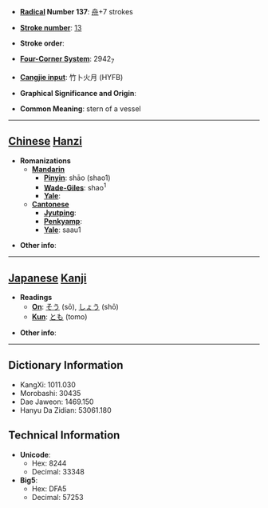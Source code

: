 * '''[[Wiktionary:Chinese radical index| Radical]] Number 137''': [[Wiktionary:Chinese radical index 舟|舟]]+7 strokes

* '''[[Wiktionary:Chinese total strokes index|Stroke number]]''': [[Wiktionary:Chinese total strokes index 13|13]]

* '''Stroke order''': 

* '''[[Wiktionary:Chinese four corner index|Four-Corner System]]''': 2942<sub>7</sub>

* '''[[Wiktionary:Chinese Cangjie index|Cangjie input]]''': 竹卜火月 (HYFB)

* '''Graphical Significance and Origin''': 

* '''Common Meaning''': stern of a vessel

----

== [[Chinese]] [[Hanzi]] ==

* '''Romanizations'''
** '''[[Mandarin]]'''
*** '''[[Pinyin]]''': shāo (shao1)
*** '''[[Wade-Giles]]''': shao<sup>1</sup>
*** '''[[Yale]]''': 
** '''[[Cantonese]]'''
*** '''[[Jyutping]]''':
*** '''[[Penkyamp]]''': 
*** '''[[Yale]]''': saau1

* '''Other info''': 

----

== [[Japanese]] [[Kanji]] ==

* '''Readings'''
** '''[[On]]''': [[そう]] (sō), [[しょう]] (shō)
** '''[[Kun]]''': [[とも]] (tomo)

* '''Other info''':  

----

== Dictionary Information ==

* KangXi: 1011.030
* Morobashi: 30435
* Dae Jaweon: 1469.150
* Hanyu Da Zidian: 53061.180

== Technical Information ==

* '''Unicode''':
** Hex: 8244
** Decimal: 33348
* '''Big5''':
** Hex: DFA5
** Decimal: 57253
